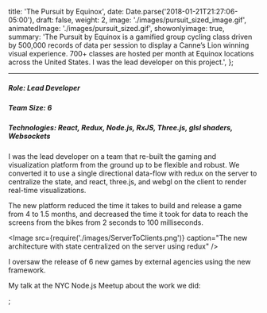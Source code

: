 
  title: 'The Pursuit by Equinox',
  date: Date.parse('2018-01-21T21:27:06-05:00'),
  draft: false,
  weight: 2,
  image: './images/pursuit_sized_image.gif',
  animatedImage: './images/pursuit_sized.gif',
  showonlyimage: true,
  summary:
    'The Pursuit by Equinox is a gamified group cycling class driven by 500,000 records of data per session to display a Canne’s Lion winning visual experience. 700+ classes are hosted per month at Equinox locations across the United States.  I was the lead developer on this project.',
};

<Vimeo videoId="207479575" />

---

##### Role: Lead Developer

##### Team Size: 6

##### Technologies: React, Redux, Node.js, RxJS, Three.js, glsl shaders, Websockets

I was the lead developer on a team that re-built the gaming and visualization platform from the ground up to be flexible and robust.
We converted it to use a single directional data-flow with redux on the server to centralize the state,
and react, three.js, and webgl on the client to render real-time visualizations.

The new platform reduced the time it takes to build and release a game from 4 to 1.5 months,
and decreased the time it took for data to reach the screens from the bikes from 2 seconds to 100 milliseconds.

<Image
  src={require('./images/ServerToClients.png')}
  caption="The new architecture with state centralized on the server using redux"
/>

I oversaw the release of 6 new games by external agencies using the new framework.

My talk at the NYC Node.js Meetup about the work we did:

<YouTube videoId="zo39p-30arg" />


;
